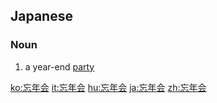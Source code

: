 ==Japanese==
{{ja-kanjitab|ぼう|ねん|かい|yomi=o}}

===Noun===
{{ja-noun|ぼうねんかい}}

# a year-end [[party]]

[[ko:忘年会]]
[[it:忘年会]]
[[hu:忘年会]]
[[ja:忘年会]]
[[zh:忘年会]]